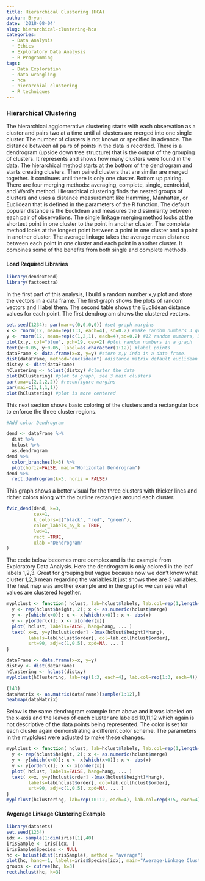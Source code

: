 ```yaml
---
title: Hierarchical Clustering (HCA)
author: Bryan
date: '2018-08-04'
slug: hierarchical-clustering-hca
categories:
  - Data Analysis
  - Ethics
  - Exploratory Data Analysis
  - R Programming
tags:
  - Data Exploration
  - data wrangling
  - hca
  - hierarchial clustering
  - R techniques
---
```


### Hierarchical Clustering

The hierarchical agglomerative clustering starts with each observation as a cluster and pairs two at a time until all clusters are merged into one single cluster. The number of clusters is not known or specified in advance. The distance between all pairs of points in the data is recorded. There is a dendrogram (upside down tree structure) that is the output of the grouping of clusters. It represents and shows how many clusters were found in the data. The hierarchical method starts at the bottom of the dendrogram and starts creating clusters. Then paired clusters that are similar are merged together. It continues until there is only one cluster. Bottom up pairing. There are four merging methods: averaging, complete, single, centroidal, and Ward’s method. Hierarchical clustering finds the nested groups of clusters and uses a distance measurement like Hamming, Manhattan, or Euclidean that is defined in the parameters of the R function. The default popular distance is the Euclidean and measures the dissimilarity between each pair of observations. The single linkage merging method looks at the shortest point in one cluster to the point in another cluster. The complete method looks at the longest point between a point in one cluster and a point in another cluster. The average linkage takes the average mean distance between each point in one cluster and each point in another cluster. It combines some of the benefits from both single and complete methods.

#### Load Required Libraries

```r
library(dendextend)
library(factoextra)
```

In the first part of this analysis, I build a random number x,y plot and store the vectors in a data frame. The first graph shows the plots of random vectors and I label them. The second table shows the Euclidean distance values for each point. The first dendrogram shows the clustered vectors.

```r
set.seed(1234); par(mar=c(0,0,0,0)) #set graph margins
x <- rnorm(12, mean=rep(1:3, each=4), sd=0.2) #make random numbers 3 groups, 4 elements with means fo 1,2,3 standard dev=0.2
y <- rnorm(12, mean=rep(c(1,2,1), each=4),sd=0.2) #12 random numbers, 3 groups, 4 elements, means 1,2,1, standDev=0.2
plot(x,y, col="blue", pch=19, cex=2) #plot random numbers in a graph
text(x+0.05, y+0.05, label=as.character(1:12)) #label points
dataFrame <- data.frame(x=x, y=y) #store x,y info in a data frame.
dist(dataFrame, method="euclidean") #distance matrix default euclidean
distxy <- dist(dataFrame)
hClustering <- hclust(distxy) #cluster the data
plot(hClustering) #plot to graph, see 3 main clusters
par(oma=c(2,2,2,2)) #reconfigure margins
par(mai=c(1,1,1,1))
plot(hClustering) #plot is more centered
```

This next section shows basic coloring of the clusters and a rectangular box to enforce the three cluster regions. 

````r
#Add color Dendrogram 

dend <- dataFrame %>% 
  dist %>% 
  hclust %>% 
  as.dendrogram
dend %>% 
  color_branches(k=3) %>%
  plot(horiz=FALSE, main="Horizontal Dendrogram")
dend %>% 
  rect.dendrogram(k=3, horiz = FALSE)
````

This graph shows a better visual for the three clusters with thicker lines and richer colors along with the outline rectangles around each cluster. 

```r
fviz_dend(dend, k=3, 
          cex=1, 
          k_colors=c("black", "red", "green"),
          color_labels_by_k = TRUE,
          lwd=1,
          rect =TRUE,
          xlab ="Dendrogram"
)
```

The code below becomes more complex and is the example from Exploratory Data Analysis. Here the dendrogram is only colored in the leaf labels 1,2,3. Great for grouping but vague because now we don't know what cluster 1,2,3 mean regarding the variables.It just shows thee are 3 variables. 
The heat map was another example and in the graphic we can see what values are clustered together.

```r
myplclust <- function( hclust, lab=hclust$labels, lab.col=rep(1,length(hclust$labels)), hang=0.1, ...){
  y <- rep(hclust$height, 2); x <- as.numeric(hclust$merge)
  y <- y[which(x<0)]; x <- x[which(x<0)]; x <- abs(x)
  y <- y[order(x)]; x <- x[order(x)]
  plot( hclust, labels=FALSE, hang=hang, ... )
  text( x=x, y=y[hclust$order] -(max(hclust$height)*hang),
        labels=lab[hclust$order], col=lab.col[hclust$order], 
        srt=90, adj=c(1,0.5), xpd=NA, ... )
}

dataFrame <- data.frame(x=x, y=y)
distxy <- dist(dataFrame)
hClustering <- hclust(distxy)
myplclust(hClustering, lab=rep(1:3, each=4), lab.col=rep(1:3, each=4))

(143)
dataMatrix <- as.matrix(dataFrame)[sample(1:12),]
heatmap(dataMatrix)
```

Below is the same dendrogram example from above and it was labeled on the x-axis and the leaves of each cluster are labeled 10,11,12 which again is not descriptive of the data points being represented. The color is set for each cluster again demonstrating a different color scheme. The parameters in the myplclust were adjusted to make these changes. 

```r
myplclust <- function( hclust, lab=hclust$labels, lab.col=rep(1,length(hclust$labels)), hang=0.1, ...){
  y <- rep(hclust$height, 2); x <- as.numeric(hclust$merge)
  y <- y[which(x<0)]; x <- x[which(x<0)]; x <- abs(x)
  y <- y[order(x)]; x <- x[order(x)]
  plot( hclust, labels=FALSE, hang=hang, ... )
  text( x=x, y=y[hclust$order] -(max(hclust$height)*hang),
        labels=lab[hclust$order], col=lab.col[hclust$order], 
        srt=90, adj=c(1,0.5), xpd=NA, ... )
}
myplclust(hClustering, lab=rep(10:12, each=4), lab.col=rep(3:5, each=4), xlab="Dendrogram", sub="Example")

```

#### Avgerage Linkage Clustering Example

```r
library(datasets)
set.seed(1234)
idx <- sample(1:dim(iris)[1],40)
irisSample <- iris[idx, ]
irisSample$Species <- NULL
hc <- hclust(dist(irisSample), method = "average")
plot(hc, hang=-1, labels=iris$Species[idx], main="Average-Linkage Clustering")
groups <- cutree(hc, k=3)
rect.hclust(hc, k=3)

```




